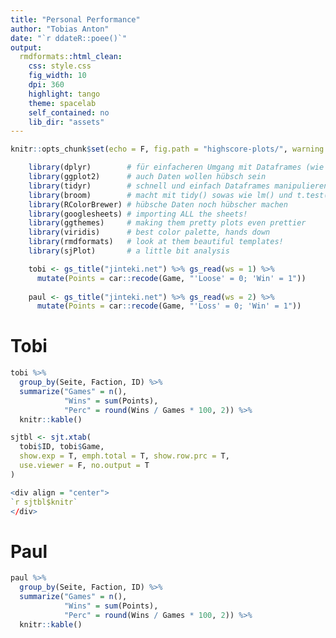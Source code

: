 ```yaml
---
title: "Personal Performance"
author: "Tobias Anton"
date: "`r ddateR::poee()`"
output:
  rmdformats::html_clean:
    css: style.css
    fig_width: 10
    dpi: 360
    highlight: tango
    theme: spacelab
    self_contained: no
    lib_dir: "assets"
---
```


```r
knitr::opts_chunk$set(echo = F, fig.path = "highscore-plots/", warning = F, message = F)

    library(dplyr)        # für einfacheren Umgang mit Dataframes (wie z.B. ngo)
    library(ggplot2)      # auch Daten wollen hübsch sein
    library(tidyr)        # schnell und einfach Dataframes manipulieren; kann gather()
    library(broom)        # macht mit tidy() sowas wie lm() und t.test() lesbarer
    library(RColorBrewer) # hübsche Daten noch hübscher machen
    library(googlesheets) # importing ALL the sheets!
    library(ggthemes)     # making them pretty plots even prettier
    library(viridis)      # best color palette, hands down
    library(rmdformats)   # look at them beautiful templates!
    library(sjPlot)       # a little bit analysis

    tobi <- gs_title("jinteki.net") %>% gs_read(ws = 1) %>% 
      mutate(Points = car::recode(Game, "'Loose' = 0; 'Win' = 1"))
    
    paul <- gs_title("jinteki.net") %>% gs_read(ws = 2) %>% 
      mutate(Points = car::recode(Game, "'Loss' = 0; 'Win' = 1"))
```

# Tobi

```r
tobi %>% 
  group_by(Seite, Faction, ID) %>% 
  summarize("Games" = n(),
            "Wins" = sum(Points),
            "Perc" = round(Wins / Games * 100, 2)) %>% 
  knitr::kable()
```


```r
sjtbl <- sjt.xtab(
  tobi$ID, tobi$Game, 
  show.exp = T, emph.total = T, show.row.prc = T,
  use.viewer = F, no.output = T
)

<div align = "center">
`r sjtbl$knitr`
</div>
```


# Paul

```r
paul %>% 
  group_by(Seite, Faction, ID) %>% 
  summarize("Games" = n(),
            "Wins" = sum(Points),
            "Perc" = round(Wins / Games * 100, 2)) %>% 
  knitr::kable()
```